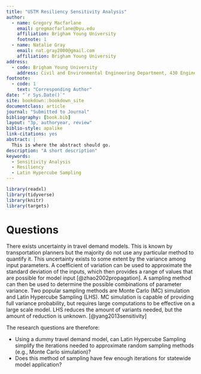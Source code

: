 ```yaml
---
title: "USTM Resiliency Sensitivity Analysis"
author:
  - name: Gregory Macfarlane
    email: gregmacfarlane@byu.edu
    affiliation: Brigham Young University
    footnote: 1
  - name: Natalie Gray
    email: nat.gray2000@gmail.com
    affiliation: Brigham Young University
address:
  - code: Brigham Young University
    address: Civil and Environmental Engineering Department, 430 Engineering Building, Provo, Utah 84602
footnote:
  - code: 1
    text: "Corresponding Author"
date: "`r Sys.Date()`"
site: bookdown::bookdown_site
documentclass: article
journal: "Submitted to Journal"
bibliography: [book.bib]
layout: "3p, authoryear, review"
biblio-style: apalike
link-citations: yes
abstract: |
  This is where the abstract should go.
description: "A short description"
keywords:
  - Sensitivity Analysis
  - Resiliency
  - Latin Hypercube Sampling
---
```


```r
library(readxl)
library(tidyverse)
library(knitr)
library(targets)
```


# Questions

There exists uncertainty in travel demand models. This is known by transportation planners but the majority do not use any particular method to quantify it. This uncertainty exists to some extent by the variance among input parameters. A coefficient of variation can be used to approximate the standard deviation of the inputs, which then provides a range of values that are possible for model input [@zhao2002propagation]. A sampling method can then be used to determine the possible combinations of parameter variance. Two popular sampling methods are Monte Carlo (MC) simulation and Latin Hypercube Sampling (LHS). MC simulation is capable of providing full variance probability, but requires large computations to be effective on a large scale model. LHS reduces the amount of variants needed, but the amount of reduction is unknown. [@yang2013sensitivity]

The research questions are therefore:

  - Using a dummy travel demand model, can Latin Hypercube Sampling simplify the iterations needed to approximate random sampling methods (e.g., Monte Carlo simulation)?
  - Does this method of sampling have few enough iterations for statewide model application?
